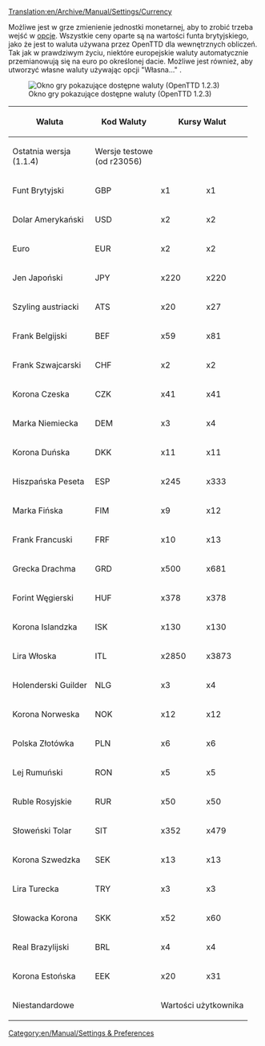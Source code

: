 [[Translation:en/Archive/Manual/Settings/Currency]]


Możliwe jest w grze zmienienie jednostki monetarnej, aby to zrobić trzeba wejść w [[pl/Manual/Opcje gry|opcje]]. Wszystkie ceny oparte są na wartości funta brytyjskiego, jako że jest to waluta używana przez OpenTTD dla wewnętrznych obliczeń. Tak jak w prawdziwym życiu, niektóre europejskie waluty automatycznie przemianowują się na euro po określonej dacie. Możliwe jest również, aby utworzyć własne waluty używając opcji "Własna..." .

[[File:pl/Archive/Manual/Settings/OknoWalutPL.png|frame|Okno gry pokazujące dostępne waluty (OpenTTD 1.2.3)]]

{| {{en/Wikitable}}
|- style="background:#efefef"
! rowspan="2" | Waluta
! rowspan="2" | Kod Waluty
! colspan="2" | Kursy Walut
! rowspan="2" | Przemianowanie na Euro
|- style="background:#efefef"
! Ostatnia wersja<br>(1.1.4)
! Wersje testowe<br>(od r23056)
|-
| Funt Brytyjski || GBP || x1 || x1 || nigdy
|-
| Dolar Amerykański || USD || x2 || x2 || nigdy
|-
| Euro || EUR || x2 || x2 || 
|-
| Jen Japoński || JPY || x220 || x220 || nigdy
|-
| Szyling austriacki || ATS || x20 || x27 || 2002
|-
| Frank Belgijski || BEF || x59 || x81 || 2002
|-
| Frank Szwajcarski || CHF || x2 || x2 || nigdy
|-
| Korona Czeska || CZK || x41 || x41 || nigdy
|-
| Marka Niemiecka || DEM || x3 || x4 || 2002
|-
| Korona Duńska || DKK || x11 || x11 || nigdy
|-
| Hiszpańska Peseta || ESP || x245 || x333 || 2002
|-
| Marka Fińska || FIM || x9 || x12 || 2002
|-
| Frank Francuski || FRF || x10 || x13 || 2002
|-
| Grecka Drachma || GRD || x500 || x681 || 2002
|-
| Forint Węgierski || HUF || x378 || x378 || nigdy
|-
| Korona Islandzka || ISK || x130 || x130 || nigdy
|-
| Lira Włoska || ITL || x2850 || x3873 || 2002
|-
| Holenderski Guilder || NLG || x3 || x4 || 2002
|-
| Korona Norweska || NOK || x12 || x12 || nigdy
|-
| Polska Złotówka || PLN || x6 || x6 || nigdy
|-
| Lej Rumuński || RON || x5 || x5 || nigdy
|-
| Ruble Rosyjskie || RUR || x50 || x50 || nigdy
|-
| Słoweński Tolar || SIT || x352 || x479 || 2007
|-
| Korona Szwedzka || SEK || x13 || x13 || nigdy
|-
| Lira Turecka || TRY || x3 || x3 || nigdy
|-
| Słowacka Korona || SKK || x52 || x60 || 2009
|-
| Real Brazylijski || BRL || x4 || x4 || nigdy
|-
| Korona Estońska || EEK || x20 || x31 || 2011
|-
| colspan="2" | Niestandardowe || colspan="3" | Wartości użytkownika
|}

[[Category:en/Manual/Settings & Preferences]]